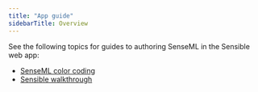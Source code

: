 ```yaml
---
title: "App guide"
sidebarTitle: Overview
---
```


See the following topics for guides to authoring SenseML in the Sensible web app:

* [SenseML color coding](https://sensible-87.mintlify.app/layout-based-extractions/app-guide/color-coding)
* [Sensible walkthrough](https://sensible-87.mintlify.app/layout-based-extractions/app-guide/sensible-walkthrough)